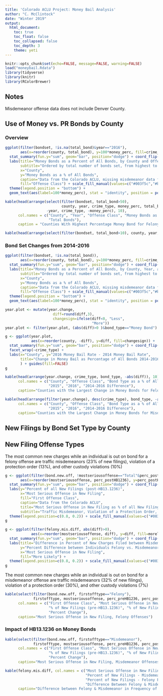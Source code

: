 ```yaml
---
title: 'Colorado ACLU Project: Money Bail Analysis'
author: "C. McClintock"
date: "Winter 2019"
output: 
  html_document:
    toc: true
    toc_float: false
    toc_collapsed: false
    toc_depth: 3
    theme: yeti
---
```


```r
knitr::opts_chunk$set(echo=FALSE, message=FALSE, warning=FALSE)
load("moneybail.Rdata")
library(tidyverse)
library(knitr)
library(RColorBrewer)
```


## Notes

Misdemeanor offense data does not include Denver County. 

## Use of Money vs. PR Bonds by County

### Overview

```r
ggplot(filter(bondset, !is.na(total_bond)&year=="2016"), 
       aes(x=reorder(county, total_bond), y=100*money_perc, fill=crime_type)) + 
  stat_summary(fun.y="sum", geom="bar", position="dodge") + coord_flip() + facet_wrap(~year) +
  labs(title="Money Bonds as a Percent of All Bonds, by County and Offense Class",
       subtitle="Ordered by total number of bonds set, from highest to lowest, no midemeanor data available for Denver",
       x="County",
       y="Money Bonds as a % of All Bonds",
       caption="Data from the Colorado ACLU, missing misdemeanor data for Denver County.",
       fill="Offense Class") + scale_fill_manual(values=c("#003f5c","#bc5090")) +
  theme(legend.position = "bottom") + 
  geom_text(aes(label=100*money_perc), stat = "identity", position = position_dodge(0.9), hjust = -.2)
```


```r
kable(head(arrange(select(filter(bondset, total_bond>50), 
                          county, year, crime_type, money_perc, total_bond), 
                   -year, crime_type, -money_perc), 10), 
      col.names = c("County", "Year", "Offense Class", "Money Bonds as a % of All Bonds", 
                    "Total Bonds"),
      caption = "Counties With Highest Percentage Money Bond for Felony Offenses in 2016")
```

```r
kable(head(arrange(select(filter(bondset, total_bond>10), county, year, crime_type, money_perc, total_bond), -year, desc(crime_type), -money_perc), 10), col.names = c("County", "Year", "Offense Class", "Money Bonds as a % of All Bonds", "Total Bonds"), caption = "Counties With Highest Percentage Money Bond for Misdemeanor Offenses in 2016")
```

### Bond Set Changes from 2014-2016

```r
ggplot(filter(bondset, !is.na(total_bond)), 
       aes(x=reorder(county, total_bond), y=100*money_perc, fill=crime_type)) + 
  stat_summary(fun.y="sum", geom="bar", position="dodge") + coord_flip() + facet_wrap(~year) +
  labs(title="Money Bonds as a Percent of All Bonds, by County, Year, and Offense Class",
       subtitle="Ordered by total number of bonds set, from highest to lowest, no midemeanor data available for Denver",
       x="County",
       y="Money Bonds as a % of All Bonds",
       caption="Data from the Colorado ACLU, missing misdemeanor data for Denver County.",
       fill="Offense Class") + scale_fill_manual(values=c("#003f5c","#bc5090")) +
  theme(legend.position = "bottom") + 
  geom_text(aes(label=100*money_perc), stat = "identity", position = position_dodge(0.9), hjust = -.2)
```

```r
year.plot <- mutate(year.change, 
                      diff=round(diff,3),
                      changesign=ifelse(diff<0, "Less", 
                                        "More"))
year.plot <- filter(year.plot, (abs(diff)>0 )&bond_type=="Money Bond")

g <- ggplot(year.plot,
            aes(x=reorder(county, -diff), y=diff, fill=changesign)) + 
  stat_summary(fun.y="sum", geom="bar", position="dodge") + coord_flip() +
  facet_wrap(~crime_type) + 
  labs(x="County", y="2016 Money Bail Rate - 2014 Money Bail Rate",
       title="Change in Money Bail as Percentage of All Bonds 2014-2016, by Offense Class"
       ) + guides(fill=FALSE)
g
```

```r
kable(head(arrange(year.change, crime_type, bond_type, -abs(diff)), 10), 
      col.names = c("County", "Offense Class", "Bond Type as a % of All Bonds", "2014", 
                    "2015", "2016", "2014-2016 Difference"), 
      caption="Counties with the Largest Change in Money Bonds for Felony Offenses as a % of All Bonds for Felony Offenses between 2014 and 2016")
```

```r
kable(head(arrange(filter(year.change), desc(crime_type), bond_type, -abs(diff)), 10), 
      col.names = c("County", "Offense Class", "Bond Type as a % of All Bonds", "2014", 
                    "2015", "2016", "2014-2016 Difference"), 
      caption="Counties with the Largest Change in Money Bonds for Misdemeanor Offenses as a % of All Bonds for Misdemeanor between 2014 and 2016")

```

## New Filings by Bond Set Type by County


## New Filing Offense Types

The most common new charges while an individual is out on bond for a felony offense are traffic misdemeanors (23% of new filings), violation of a protection order (13%), and other custody violations (10%)

```r
g <- ggplot(filter(bond.new.off, !mostseriousoffense=="Total"&perc_postHB1236>0), 
       aes(x=reorder(mostseriousoffense, perc_postHB1236), y=perc_postHB1236, fill=firstofftype)) + 
  stat_summary(fun.y="sum", geom="bar", position="dodge") + coord_flip() + 
  labs(y="Percent of all New Filings (post-HB13.1236)", 
       x="Most Serious Offense in New Filing", 
       fill="First Offense Class",
       caption="Data from the Colorado ACLU",
       title="Most Serious Offense in New Filing as % of all New Filings",
       subtitle="Traffic Misdemeanor, Violation of a Protection Order, most common new charges") + 
  theme(legend.position=c(0.8, 0.2)) + scale_fill_manual(values=c("#003f5c","#bc5090"))
g
```

```r
g <- ggplot(filter(felony.mis.diff, abs(diff)>0), 
            aes(x=reorder(mostseriousoffense, diff), y=diff, fill=morelikely)) + 
  stat_summary(fun.y="sum", geom="bar", position="dodge") + coord_flip() + ylim(-10, 10) +
  labs(title="Difference in Percent of New Charges Filed between Misdemeanor and Felony First Offenses",
       y="Percent Difference between Individuals Felony vs. Misdemeanor First Offenses", 
       x="Most Serious Offense in New Filing", 
       fill="More Likely") + 
  theme(legend.position=c(0.8, 0.2)) + scale_fill_manual(values=c("#003f5c","#bc5090"))
g
```


The most common new charges while an individual is out on bond for a misdemeanor offense are traffic misdemeanors (32% of new filings), violation of a protection order (30%), and other custody violations (7%)

```r
kable(select(filter(bond.new.off, firstofftype=="Felony"), 
             firstofftype, mostseriousoffense, perc_preHB1236, perc_postHB1236, HB1236_impact), 
      col.names = c("First Offense Class", "Most Serious Offense in New Filing", 
                    "% of New Filings (pre-HB13.1236)", "% of New Filings (post-HB13.1236)",
                    "Percent Change"),
      caption="Most Serious Offense in New Filing, Felony Offenses")
```

### Impact of HB13.1236 on Money Bonds

```r
kable(select(filter(bond.new.off, firstofftype=="Misdemeanor"), 
             firstofftype, mostseriousoffense, perc_preHB1236, perc_postHB1236, HB1236_impact),
      col.names = c("First Offense Class", "Most Serious Offense in New Filing", 
                    "% of New Filings (pre-HB13.1236)", "% of New Filings (post-HB13.1236)",
                    "Percent Change"), 
      caption="Most Serious Offense in New Filing, Misdemeanor Offenses")
```


```r
kable(felony.mis.diff, col.names = c("Most Serious Offense in New Filing", 
                                     "Percent of New Filings - Misdemeanor First Offense", 
                                     "Percent of New Filings - Felony First Offense", 
                                     "Difference Between Felony & Misdemeanor"),
      caption="Difference between Felony & Misdemeanor in Frequency of Most Serious Offense in New Filing")
```









